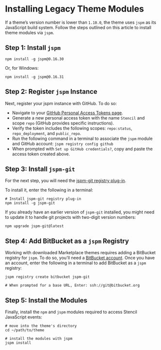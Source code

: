 # Installing Legacy Theme Modules



If a theme’s version number is lower than `1.10.0`, the theme uses `jspm` as its JavaScript build system. Follow the steps outlined on this article to install theme modules via `jspm`.

 

## Step 1: Install `jspm`

```shell copy 
npm install -g jspm@0.16.30
```

Or, for Windows:

```shell copy 
npm install -g jspm@0.16.31
```

## Step 2: Register `jspm` Instance

Next, register your jspm instance with GitHub. To do so:
* Navigate to your [GitHub Personal Access Tokens page](https://github.com/settings/tokens).
* Generate a new personal access token with the name `Stencil` and scope `repo` (GitHub provides specific instructions).
* Verify the token includes the following scopes: `repo:status`, `repo_deployment`, and `public_repo`.
* Run the following command in a terminal to associate the `jspm` module and GitHub account: `jspm registry config github`
* When prompted with `Set up GitHub credentials?`, copy and paste the access token created above.

## Step 3: Install `jspm-git`

For the next step, you will need the [jspm-git registry plug-in](https://www.npmjs.com/package/jspm-git).

To install it, enter the following in a terminal: 

```shell copy showLineNumbers
# Install jspm-git registry plug-in
npm install -g jspm-git
```

If you already have an earlier version of `jspm-git` installed, you might need to update it to handle git projects with two-digit version numbers: 

```shell copy showLineNumbers
npm upgrade jspm-git@latest
```

## Step 4: Add BitBucket as a `jspm` Registry

Working with downloaded Marketplace themes requires adding a BitBucket registry for `jspm`. To do so, you'll need a [BitBucket account](https://bitbucket.org/product). Once you have an account, enter the following in a terminal to add BitBucket as a `jspm` registry:

```shell copy showLineNumbers
jspm registry create bitbucket jspm-git

# When prompted for a base URL, Enter: ssh://git@bitbucket.org
```

## Step 5: Install the Modules

Finally, install the `npm` and `jspm` modules required to access Stencil JavaScript events:

```shell copy showLineNumbers
# move into the theme's directory
cd ~/path/to/theme

# install the modules with jspm
jspm install
```
